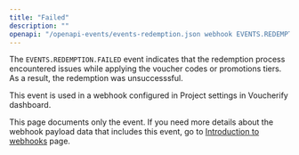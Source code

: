 ```yaml
---
title: "Failed"
description: ""
openapi: "/openapi-events/events-redemption.json webhook EVENTS.REDEMPTION.FAILED"
---
```


The `EVENTS.REDEMPTION.FAILED` event indicates that the redemption process encountered issues while applying the voucher codes or promotions tiers. As a result, the redemption was unsuccesssful.

This event is used in a webhook configured in Project settings in Voucherify dashboard.

<Note>This page documents only the event. If you need more details about the webhook payload data that includes this event, go to [Introduction to webhooks](/api-reference/introduction-to-webhooks "Introduction to webhooks v2024-01-01") page.</Note>